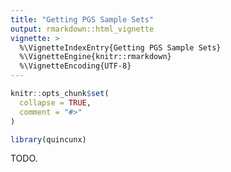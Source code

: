 ```yaml
---
title: "Getting PGS Sample Sets"
output: rmarkdown::html_vignette
vignette: >
  %\VignetteIndexEntry{Getting PGS Sample Sets}
  %\VignetteEngine{knitr::rmarkdown}
  %\VignetteEncoding{UTF-8}
---
```


```r
knitr::opts_chunk$set(
  collapse = TRUE,
  comment = "#>"
)
```

```r
library(quincunx)
```

TODO.
